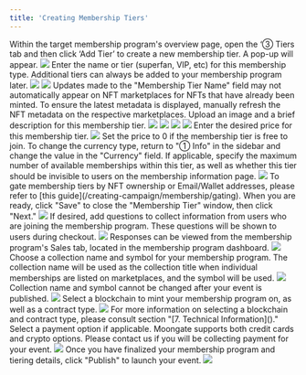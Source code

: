 ```yaml
---
title: 'Creating Membership Tiers'
---
```

<Steps>
    <Step title="Add a new membership tier">
        Within the target membership program's overview page, open the ‘③ Tiers tab and then click ‘Add Tier’ to create a new membership tier. A pop-up will appear.
        <img src="/images/creating-campaign/membership/creating tier/create tier flow.gif"/>
    </Step>
    <Step title="Add membership tier name/type">
        Enter the name or tier (superfan, VIP, etc) for this membership type. Additional tiers can always be added to your membership program later.
        <img src="/images/creating-campaign/membership/creating tier/Add Tier Name.png"/>
        <Frame caption="Where customers will see the different tiers within the membership program">
            <img src="/images/creating-campaign/membership/creating tier/Tier Location.png"/>
        </Frame>
        <Warning>
            Updates made to the "Membership Tier Name" field may not automatically appear on NFT marketplaces for NFTs that have already been minted. To ensure the latest metadata is displayed, manually refresh the NFT metadata on the respective marketplaces.
        </Warning>
    </Step>
    <Step title="Add membership tier image and description">
        Upload an image and a brief description for this membership tier.
        <img src="/images/creating-campaign/membership/creating tier/Add Tier Img and Desc.png"/>
        <Tabs>
            <Tab title="Membership Tier Description">
                <Frame caption="Where customers will see the membership tier description during checkout">
                    <img src="/images/creating-campaign/membership/creating tier/Tier Desc Location.webp"/>
                </Frame>
            </Tab>
            <Tab title="Membership Tier Image">
                <Frame caption="Where customers will see the membership tier image during checkout">
                    <img src="/images/creating-campaign/membership/creating tier/Tier Img Checkout Location.png"/>
                </Frame>
                <Frame caption="Where customers will see the membership tier image in their ticket confirmation email">
                    <img src="/images/creating-campaign/membership/creating tier/Tier Img Email Location.png"/>
                </Frame>
            </Tab>
        </Tabs>
    </Step>
    <Step title="Specify membership tier price">
        Enter the desired price for this membership tier.
            <img src="/images/creating-campaign/membership/creating tier/Add Tix Price.png"/>
        <Tip>
            Set the price to 0 if the membership tier is free to join.
        </Tip>
        <Tip>
            To change the currency type, return to "① Info" in the sidebar and change the value in the "Currency" field.
        </Tip>
    </Step>
    <Step title="Specify advanced options (optional)">
        If applicable, specify the maximum number of available memberships within this tier, as well as whether this tier should be invisible to users on the membership information page.
        <img src="/images/creating-campaign/membership/creating tier/Advance Toggle.png"/>
        <Info>
            To gate membership tiers by NFT ownership or Email/Wallet addresses, please refer to [this guide](/creating-campaign/membership/gating).
        </Info>
        When you are ready, click "Save" to close the "Membership Tier" window, then click "Next."
    </Step>
    <Step title="Add questions (optional)">
        <img src="/images/creating-campaign/membership/creating tier/Add Qs.gif"/>
        If desired, add questions to collect information from users who are joining the membership program. These questions will be shown to users during checkout.
        <img src="/images/creating-campaign/membership/creating tier/Qs.png"/>
        Responses can be viewed from the membership program's Sales tab, located in the membership program dashboard.
        <img src="/images/creating-campaign/membership/creating tier/Responses.gif"/>
    </Step>
    <Step title="Specify contract settings and payment options">
        Choose a collection name and symbol for your membership program. The collection name will be used as the collection title when individual memberships are listed on marketplaces, and the symbol will be used.
        <img src="/images/creating-campaign/membership/creating tier/Contract Settings Empty.png"/>
        <Warning>
            Collection name and symbol cannot be changed after your event is published.
        </Warning>
        <Frame caption="Where the collection name will appear on an external marketplace">
            <img src="/images/creating-campaign/membership/creating tier/Collection Name Location.webp"/>
        </Frame>
        Select a blockchain to mint your membership program on, as well as a contract type.
        <img src="/images/creating-campaign/membership/creating tier/Contract Settings Filled.png"/>
        <Info>
            For more information on selecting a blockchain and contract type, please consult section "[7. Technical Information]()."
        </Info>
        Select a payment option if applicable. Moongate supports both credit cards and crypto options. Please contact us if you will be collecting payment for your event.
        <img src="/images/creating-campaign/membership/creating tier/Payment Options.png"/>    
    </Step>
    <Step title="Publish your event">
        Once you have finalized your membership program and tiering details, click "Publish" to launch your event.
        <img src="/images/creating-campaign/membership/creating tier/Publish Button.png"/>
    </Step>
</Steps>